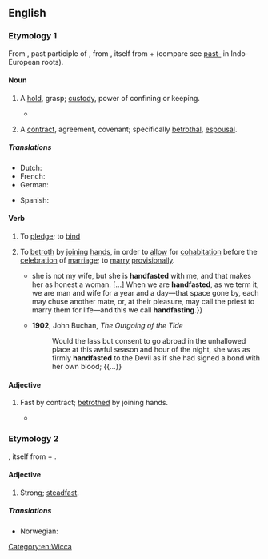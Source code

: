 ==English==

===Etymology 1===
From {{inh|en|enm|hondfast}}, past participle of {{inh|en|enm|hondfesten||to betroth}}, from {{etyl|non|en}} {{m|non|handfesta||to strike a bargain, pledge}}, itself from {{m|non|hönd||hand}} + {{m|non|festa||to fasten, fix, affirm}} (compare see [[past-]] in Indo-European roots).

====Noun====
{{en-noun}}

# {{lb|en|obsolete}} A [[hold]], grasp; [[custody]], power of confining or keeping.
#*{{RQ:Shakespeare Cymbeline|act=I|scene=v|passage=And the remembrancer of her to hold<br>The '''hand-fast''' to her lord. I have given him that}}
# {{lb|en|obsolete}} A [[contract]], agreement, covenant; specifically [[betrothal]], [[espousal]].

=====Translations=====
{{trans-top|contract}}
* Dutch: {{t+|nl|handvest|n}}
* French: {{t+|fr|poignée de main}}
* German: {{t|de|Handfest|n}}
{{trans-mid}}
* Spanish: {{t|es|atado de las manos|m}}
{{trans-bottom}}

====Verb====
{{en-verb}}

# {{lb|en|transitive}} To [[pledge]]; to [[bind]]
# {{lb|en|transitive|Scotland|archaic|or|historical|except|Wicca}} To [[betroth]] by [[join#Verb|joining]] [[hand#Noun|hands]], in order to [[allow]] for [[cohabitation]] before the [[celebration]] of [[marriage]]; to [[marry]] [[provisionally]].
#* {{RQ:Scott Monastery|volume=II|chapter=XI|pages=311–312|pageref=312|passage=No, Sir Priest or Sir Preacher, Catherine is not my wife— {{...}} she is not my wife, but she is '''handfasted''' with me, and that makes her as honest a woman. [...] When we are '''handfasted''', as we term it, we are man and wife for a year and a day—that space gone by, each may chuse another mate, or, at their pleasure, may call the priest to marry them for life—and this we call '''handfasting'''.}}
#* '''1902''', John Buchan, ''The Outgoing of the Tide''
#*: Would the lass but consent to go abroad in the unhallowed place at this awful season and hour of the night, she was as firmly '''handfasted''' to the Devil as if she had signed a bond with her own blood; {{...}}

====Adjective====
{{head|en|adjective}}

# {{lb|en|obsolete}} Fast by contract; [[betrothed]] by joining hands.
#* {{RQ:Bale The Actes of Englysh Votaries|passage=A vyrgine made '''handfast''' to Christ.}}

===Etymology 2===
{{clq|en|de|handfest}}, itself from {{m|de|Hand||hand}} + {{m|de|fest||firm, strong}}.

====Adjective====
{{en-adj}}

# {{lb|en|rare}} Strong; [[steadfast]].

=====Translations=====
{{trans-top|strong; steadfast}}
* Norwegian: {{t|no|håndfast}}
{{trans-mid}}
{{trans-bottom}}

[[Category:en:Wicca]]